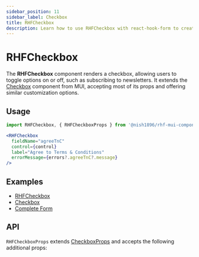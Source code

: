 ```yaml
---
sidebar_position: 11
sidebar_label: Checkbox
title: RHFCheckbox
description: Learn how to use RHFCheckbox with react-hook-form to create customizable checkboxes. Explore how it extends Material-UI’s Checkbox component and see examples and API details to enhance your forms.
---
```



# RHFCheckbox

The **RHFCheckbox** component renders a checkbox, allowing users to toggle options on or off, 
such as subscribing to newsletters. It extends the [Checkbox](https://mui.com/material-ui/react-checkbox/)
component from MUI, accepting most of its props and offering similar 
customization options.

## Usage

```js
import RHFCheckbox, { RHFCheckboxProps } from '@nish1896/rhf-mui-components/mui/checkbox';
```

```jsx
<RHFCheckbox
  fieldName="agreeTnC"
  control={control}
  label="Agree to Terms & Conditions"
  errorMessage={errors?.agreeTnC?.message}
/>
```

## Examples
- [RHFCheckbox](https://rhf-mui-components-examples.netlify.app/checkbox-and-radiogroup)
- [Checkbox](https://mui.com/material-ui/react-checkbox/)
- [Complete Form](https://rhf-mui-components-examples.netlify.app/complete-form)

## API
`RHFCheckboxProps` extends [CheckboxProps](https://mui.com/material-ui/api/checkbox/) 
and accepts the following additional props:

<RHFCheckboxPropsTable />
